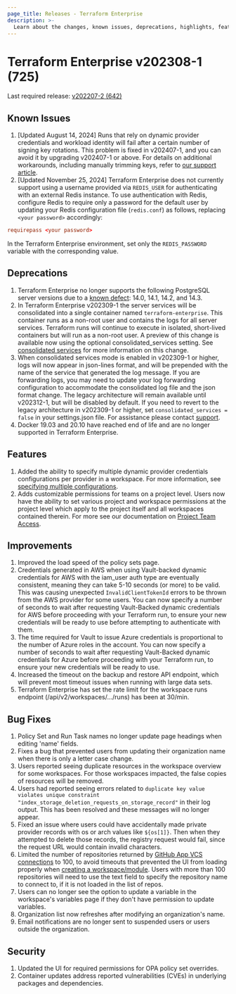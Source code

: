 ```yaml
---
page_title: Releases - Terraform Enterprise
description: >-
  Learn about the changes, known issues, deprecations, highlights, features, improvements, bug fixes, and security fixes for the v202308-1 (725) release.
---
```


# Terraform Enterprise v202308-1 (725)

Last required release: [v202207-2 (642)](/terraform/enterprise/releases/2022/v202207-2)

## Known Issues
1. [Updated August 14, 2024] Runs that rely on dynamic provider credentials and workload identity will fail after a certain number of signing key rotations. This problem is fixed in v202407-1, and you can avoid it by upgrading v202407-1 or above. For details on additional workarounds, including manually trimming keys, refer to [our support article](https://support.hashicorp.com/hc/en-us/articles/31715716966419-Issue-with-OIDC-Vault-key-rotation-mechanism-to-incorrectly-identify-the-newest-signing-key).
2. [Updated November 25, 2024] Terraform Enterprise does not currently support using a username provided via `REDIS_USER` for authenticating with an external Redis instance.
To use authentication with Redis, configure Redis to require only a password for the default user by updating your Redis configuration file (`redis.conf`) as follows, replacing `<your password>` accordingly:
```redis.conf
requirepass <your password>
```
In the Terraform Enterprise environment, set only the `REDIS_PASSWORD` variable with the corresponding value.


## Deprecations

1. Terraform Enterprise no longer supports the following PostgreSQL server versions due to a [known defect](https://www.postgresql.org/about/news/postgresql-144-released-2470/): 14.0, 14.1, 14.2, and 14.3.
2. In Terraform Enterprise v202309-1 the server services will be consolidated into a single container named `terraform-enterprise`. This container runs as a non-root user and contains the logs for all server services. Terraform runs will continue to execute in isolated, short-lived containers but will run as a non-root user. A preview of this change is available now using the optional consolidated_services setting. See [consolidated services](/terraform/enterprise/replicated/administration/infrastructure/consolidated-services) for more information on this change.
3. When consolidated services mode is enabled in v202309-1 or higher, logs will now appear in json-lines format, and will be prepended with the name of the service that generated the log message. If you are forwarding logs, you may need to update your log forwarding configuration to accommodate the consolidated log file and the json format change. The legacy architecture will remain available until v202312-1, but will be disabled by default. If you need to revert to the legacy architecture in v202309-1 or higher, set `consolidated_services = false` in your settings.json file. For assistance please contact [support](https://support.hashicorp.com/).
4. Docker 19.03 and 20.10 have reached end of life and are no longer supported in Terraform Enterprise.

## Features

1. Added the ability to specify multiple dynamic provider credentials configurations per provider in a workspace. For more information, see [specifying multiple configurations](https://developer.hashicorp.com/terraform/enterprise/workspaces/dynamic-provider-credentials/specifying-multiple-configurations).
1. Adds customizable permissions for teams on a project level. Users now have the ability to set various project and workspace permissions at the project level which apply to the project itself and all workspaces contained therein. For more see our documentation on [Project Team Access](https://developer.hashicorp.com/terraform/cloud-docs/api-docs/project-team-access#implied-custom-permission-levels).

## Improvements

1. Improved the load speed of the policy sets page.
1. Credentials generated in AWS when using Vault-backed dynamic credentials for AWS with the iam_user auth type are eventually consistent, meaning they can take 5-10 seconds (or more) to be valid. This was causing unexpected `InvalidClientTokenId` errors to be thrown from the AWS provider for some users. You can now specify a number of seconds to wait after requesting Vault-Backed dynamic credentials for AWS before proceeding with your Terraform run, to ensure your new credentials will be ready to use before attempting to authenticate with them.
1. The time required for Vault to issue Azure credentials is proportional to the number of Azure roles in the account. You can now specify a number of seconds to wait after requesting Vault-Backed dynamic credentials for Azure before proceeding with your Terraform run, to ensure your new credentials will be ready to use.
1. Increased the timeout on the backup and restore API endpoint, which will prevent most timeout issues when running with large data sets.
1. Terraform Enterprise has set the rate limit for the workspace runs endpoint (/api/v2/workspaces/.../runs) has been at 30/min.

## Bug Fixes

1. Policy Set and Run Task names no longer update page headings when editing 'name' fields.
1. Fixes a bug that prevented users from updating their organization name when there is only a letter case change.
1. Users reported seeing duplicate resources in the workspace overview for some workspaces. For those workspaces impacted, the false copies of resources will be removed.
1. Users had reported seeing errors related to `duplicate key value violates unique constraint "index_storage_deletion_requests_on_storage_record"` in their log output. This has been resolved and these messages will no longer appear.
1. Fixed an issue where users could have accidentally made private provider records with os or arch values like `${os[1]}`. Then when they attempted to delete those records, the registry request would fail, since the request URL would contain invalid characters.
1. Limited the number of repositories returned by [GitHub App VCS connections](https://developer.hashicorp.com/terraform/enterprise/application-administration/github-app-integration) to 100, to avoid timeouts that prevented the UI from loading properly when [creating a workspace/module](https://developer.hashicorp.com/terraform/enterprise/workspaces/creating#create-a-workspace). Users with more than 100 repositories will need to use the text field to specify the repository name to connect to, if it is not loaded in the list of repos.
1. Users can no longer see the option to update a variable in the workspace's variables page if they don't have permission to update variables.
1. Organization list now refreshes after modifying an organization's name.
1. Email notifications are no longer sent to suspended users or users outside the organization.

## Security

1. Updated the UI for required permissions for OPA policy set overrides.
1. Container updates address reported vulnerabilities (CVEs) in underlying packages and dependencies.
